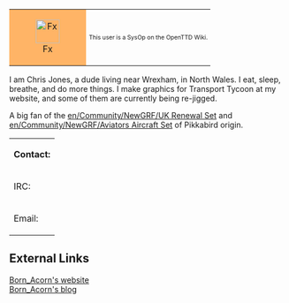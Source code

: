 {| cellspacing="0" align="right" style="width: 238px; color: #000000; background: #ffe496;"
| style="width: 45px; height: 45px; background: #ffb466; text-align: center;" |[[File:en/Manual/OpenttdLogo.png|43px|Fx]]
| style="font-size: 8pt; padding: 4pt; line-height: 1.25em;" | This user is a SysOp on the OpenTTD Wiki.
|}
I am Chris Jones, a dude living near Wrexham, in North Wales. I eat, sleep, breathe, and do more things. I make graphics for Transport Tycoon at my website, and some of them are currently being re-jigged.

A big fan of the [[en/Community/NewGRF/UK Renewal Set]] and [[en/Community/NewGRF/Aviators Aircraft Set]] of Pikkabird origin.


{|
|'''Contact:'''
|-
|IRC:
|[irc://irc.quakenet.org/tycoon #tycoon] as Born_Acorn <br> [irc://irc.freenode.org/OpenTTD #OpenTTD] as Born_Acorn
|-
|Email:
|[mailto:bornacorn@bornacorn.com bornacorn]
|}


==External Links==
[http://www.tt-terminal.co.uk Born_Acorn's website]<br>
[http://blog.bornacorn.com Born_Acorn's blog]